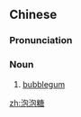 ==Chinese==
{{zh-forms|type=21}}

===Pronunciation===
{{zh-pron
|m=pàopàotáng,tl2=y
|cat=n
}}

===Noun===
{{zh-noun}}

# [[bubblegum]]

[[zh:泡泡糖]]